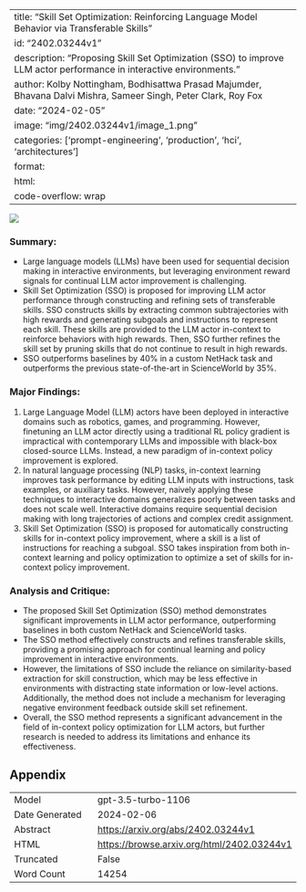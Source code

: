 
---
title: "Skill Set Optimization: Reinforcing Language Model Behavior via Transferable Skills"
id: "2402.03244v1"
description: "Proposing Skill Set Optimization (SSO) to improve LLM actor performance in interactive environments."
author: Kolby Nottingham, Bodhisattwa Prasad Majumder, Bhavana Dalvi Mishra, Sameer Singh, Peter Clark, Roy Fox
date: "2024-02-05"
image: "img/2402.03244v1/image_1.png"
categories: ['prompt-engineering', 'production', 'hci', 'architectures']
format:
  html:
    code-overflow: wrap
---

![](img/2402.03244v1/image_1.png)

### **Summary:**
- Large language models (LLMs) have been used for sequential decision making in interactive environments, but leveraging environment reward signals for continual LLM actor improvement is challenging.
- Skill Set Optimization (SSO) is proposed for improving LLM actor performance through constructing and refining sets of transferable skills. SSO constructs skills by extracting common subtrajectories with high rewards and generating subgoals and instructions to represent each skill. These skills are provided to the LLM actor in-context to reinforce behaviors with high rewards. Then, SSO further refines the skill set by pruning skills that do not continue to result in high rewards.
- SSO outperforms baselines by 40% in a custom NetHack task and outperforms the previous state-of-the-art in ScienceWorld by 35%.

### Major Findings:
1. Large Language Model (LLM) actors have been deployed in interactive domains such as robotics, games, and programming. However, finetuning an LLM actor directly using a traditional RL policy gradient is impractical with contemporary LLMs and impossible with black-box closed-source LLMs. Instead, a new paradigm of in-context policy improvement is explored.
2. In natural language processing (NLP) tasks, in-context learning improves task performance by editing LLM inputs with instructions, task examples, or auxiliary tasks. However, naively applying these techniques to interactive domains generalizes poorly between tasks and does not scale well. Interactive domains require sequential decision making with long trajectories of actions and complex credit assignment.
3. Skill Set Optimization (SSO) is proposed for automatically constructing skills for in-context policy improvement, where a skill is a list of instructions for reaching a subgoal. SSO takes inspiration from both in-context learning and policy optimization to optimize a set of skills for in-context policy improvement.

### Analysis and Critique:
- The proposed Skill Set Optimization (SSO) method demonstrates significant improvements in LLM actor performance, outperforming baselines in both custom NetHack and ScienceWorld tasks.
- The SSO method effectively constructs and refines transferable skills, providing a promising approach for continual learning and policy improvement in interactive environments.
- However, the limitations of SSO include the reliance on similarity-based extraction for skill construction, which may be less effective in environments with distracting state information or low-level actions. Additionally, the method does not include a mechanism for leveraging negative environment feedback outside skill set refinement.
- Overall, the SSO method represents a significant advancement in the field of in-context policy optimization for LLM actors, but further research is needed to address its limitations and enhance its effectiveness.

## Appendix

|          |          |
|----------|----------|
| Model     | gpt-3.5-turbo-1106       |
| Date Generated     | 2024-02-06       |
| Abstract | [https://arxiv.org/abs/2402.03244v1](https://arxiv.org/abs/2402.03244v1)        |
| HTML     | [https://browse.arxiv.org/html/2402.03244v1](https://browse.arxiv.org/html/2402.03244v1)       |
| Truncated       | False       |
| Word Count       | 14254       |
